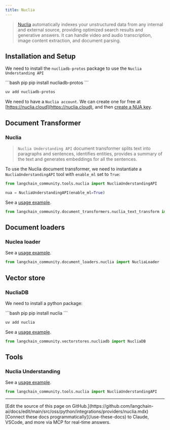 ```yaml
---
title: Nuclia
---
```


>[Nuclia](https://nuclia.com) automatically indexes your unstructured data from any internal
> and external source, providing optimized search results and generative answers.
> It can handle video and audio transcription, image content extraction, and document parsing.



## Installation and Setup

We need to install the `nucliadb-protos` package to use the `Nuclia Understanding API`

<CodeGroup>
```bash pip
pip install nucliadb-protos
```

```bash uv
uv add nucliadb-protos
```
</CodeGroup>

We need to have a `Nuclia account`.
We can create one for free at [https://nuclia.cloud](https://nuclia.cloud),
and then [create a NUA key](https://docs.nuclia.dev/docs/docs/using/understanding/intro).


## Document Transformer

### Nuclia

>`Nuclia Understanding API` document transformer splits text into paragraphs and sentences,
> identifies entities, provides a summary of the text and generates embeddings for all the sentences.

To use the Nuclia document transformer, we need to instantiate a `NucliaUnderstandingAPI`
tool with `enable_ml` set to `True`:

```python
from langchain_community.tools.nuclia import NucliaUnderstandingAPI

nua = NucliaUnderstandingAPI(enable_ml=True)
```

See a [usage example](/oss/python/integrations/document_transformers/nuclia_transformer).

```python
from langchain_community.document_transformers.nuclia_text_transform import NucliaTextTransformer
```

## Document loaders

### Nuclea loader

See a [usage example](/oss/python/integrations/document_loaders/nuclia).

```python
from langchain_community.document_loaders.nuclia import NucliaLoader
```

## Vector store

### NucliaDB

We need to install a python package:

<CodeGroup>
```bash pip
pip install nuclia
```

```bash uv
uv add nuclia
```
</CodeGroup>

See a [usage example](/oss/python/integrations/vectorstores/nucliadb).

```python
from langchain_community.vectorstores.nucliadb import NucliaDB
```

## Tools

### Nuclia Understanding

See a [usage example](/oss/python/integrations/tools/nuclia).

```python
from langchain_community.tools.nuclia import NucliaUnderstandingAPI
```

---

<Callout icon="pen-to-square" iconType="regular">
    [Edit the source of this page on GitHub.](https://github.com/langchain-ai/docs/edit/main/src/oss/python/integrations/providers/nuclia.mdx)
</Callout>
<Tip icon="terminal" iconType="regular">
    [Connect these docs programmatically](/use-these-docs) to Claude, VSCode, and more via MCP for    real-time answers.
</Tip>
